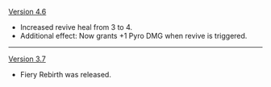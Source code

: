 {{Change History/Header}}
[[Version 4.6]]
* Increased revive heal from 3 to 4.
* Additional effect: Now grants +1 Pyro DMG when revive is triggered.
----
[[Version 3.7]]
* Fiery Rebirth was released.